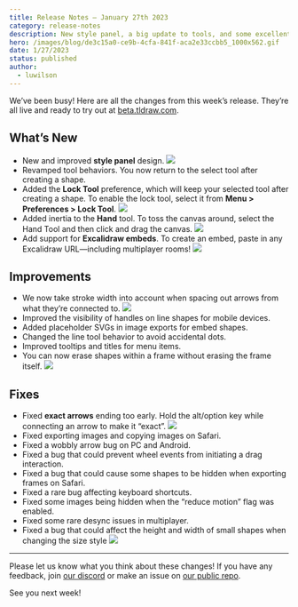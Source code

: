 ```yaml
---
title: Release Notes – January 27th 2023
category: release-notes
description: New style panel, a big update to tools, and some excellent new embeds.
hero: /images/blog/de3c15a0-ce9b-4cfa-841f-aca2e33ccbb5_1000x562.gif
date: 1/27/2023
status: published
author:
  - luwilson
---
```


We’ve been busy! Here are all the changes from this week’s release. They’re all live and ready to try out at [beta.tldraw.com](http://beta.tldraw.com).

## What’s New

- New and improved **style panel** design.
  ![](/images/blog/caa9d29d-77a5-4030-b612-76973fd03335_3514x2410.png)
- Revamped tool behaviors. You now return to the select tool after creating a shape.
- Added the **Lock Tool** preference, which will keep your selected tool after creating a shape. To enable the lock tool, select it from **Menu > Preferences > Lock Tool**.
  ![](/images/blog/de3c15a0-ce9b-4cfa-841f-aca2e33ccbb5_1000x562.gif)
- Added inertia to the **Hand** tool. To toss the canvas around, select the Hand Tool and then click and drag the canvas.
  ![](/images/blog/5184f106-9e12-43de-8e48-ff9f945b5a63_720x406.gif)
- Add support for **Excalidraw embeds**. To create an embed, paste in any Excalidraw URL—including multiplayer rooms!
  ![](/images/blog/9347eef8-a2f3-4626-891b-5d9523d291f0_720x406.gif)

## Improvements

- We now take stroke width into account when spacing out arrows from what they’re connected to.
  ![](/images/blog/d50217ee-01e6-4feb-8bf1-1a60dac60d2a_720x406.gif)
- Improved the visibility of handles on line shapes for mobile devices.
- Added placeholder SVGs in image exports for embed shapes.
- Changed the line tool behavior to avoid accidental dots.
- Improved tooltips and titles for menu items.
- You can now erase shapes within a frame without erasing the frame itself.
  ![](/images/blog/b0a617da-6af8-4dee-a4fb-246049b935fc_720x406.gif)

## Fixes

- Fixed **exact arrows** ending too early. Hold the alt/option key while connecting an arrow to make it “exact”.
  ![](/images/blog/c890ce42-0c65-435a-9614-f3352d47e337_720x406.gif)
- Fixed exporting images and copying images on Safari.
- Fixed a wobbly arrow bug on PC and Android.
- Fixed a bug that could prevent wheel events from initiating a drag interaction.
- Fixed a bug that could cause some shapes to be hidden when exporting frames on Safari.
- Fixed a rare bug affecting keyboard shortcuts.
- Fixed some images being hidden when the “reduce motion” flag was enabled.
- Fixed some rare desync issues in multiplayer.
- Fixed a bug that could affect the height and width of small shapes when changing the size style
  ![](/images/blog/ccdf53a3-e454-4b3e-bcbb-194aa0aaeaf3_720x406.gif)

---

Please let us know what you think about these changes! If you have any feedback, join [our discord](https://discord.com/invite/s4FXZ6fppJ) or make an issue on [our public repo](https://github.com/tldraw/tldraw-beta).

See you next week!
